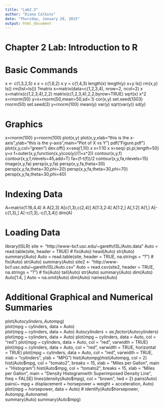 ```yaml
---
title: "Lab2.3"
author: "Diana Calkins"
date: "Thursday, January 29, 2015"
output: html_document
---
```


# Chapter 2 Lab: Introduction to R

# Basic Commands

x <- c(1,3,2,5)
x
x = c(1,6,2)
x
y = c(1,4,3)
length(x)
length(y)
x+y
ls()
rm(x,y)
ls()
rm(list=ls())
?matrix
x=matrix(data=c(1,2,3,4), nrow=2, ncol=2)
x
x=matrix(c(1,2,3,4),2,2)
matrix(c(1,2,3,4),2,2,byrow=TRUE)
sqrt(x)
x^2
x=rnorm(50)
y=x+rnorm(50,mean=50,sd=.1)
cor(x,y)
set.seed(1303)
rnorm(50)
set.seed(3)
y=rnorm(100)
mean(y)
var(y)
sqrt(var(y))
sd(y)

# Graphics

x=rnorm(100)
y=rnorm(100)
plot(x,y)
plot(x,y,xlab="this is the x-axis",ylab="this is the y-axis",main="Plot of X vs Y")
pdf("Figure.pdf")
plot(x,y,col="green")
dev.off()
x=seq(1,10)
x
x=1:10
x
x=seq(-pi,pi,length=50)
y=x
f=outer(x,y,function(x,y)cos(y)/(1+x^2))
contour(x,y,f)
contour(x,y,f,nlevels=45,add=T)
fa=(f-t(f))/2
contour(x,y,fa,nlevels=15)
image(x,y,fa)
persp(x,y,fa)
persp(x,y,fa,theta=30)
persp(x,y,fa,theta=30,phi=20)
persp(x,y,fa,theta=30,phi=70)
persp(x,y,fa,theta=30,phi=40)

# Indexing Data

A=matrix(1:16,4,4)
A
A[2,3]
A[c(1,3),c(2,4)]
A[1:3,2:4]
A[1:2,]
A[,1:2]
A[1,]
A[-c(1,3),]
A[-c(1,3),-c(1,3,4)]
dim(A)

# Loading Data
library(ISLR)
site <- "http://www-bcf.usc.edu/~gareth/ISL/Auto.data"
Auto = read.table(site, header = TRUE)
# fix(Auto)
head(Auto)
str(Auto)
summary(Auto)
Auto = read.table(site, header = TRUE, na.strings = "?")
# fix(Auto)
str(Auto)
summary(Auto)
site2 <- "http://www-bcf.usc.edu/~gareth/ISL/Auto.csv"
Auto = read.csv(site2, header = TRUE, na.strings = "?")
# fix(Auto)
tail(Auto)
str(Auto)
summary(Auto)
dim(Auto)
Auto[1:4, ]
Auto = na.omit(Auto)
dim(Auto)
names(Auto)

# Additional Graphical and Numerical Summaries

plot(Auto$cylinders, Auto$mpg)  
plot(mpg ~ cylinders, data = Auto)  
plot(mpg ~ cylinders, data = Auto)
Auto$cylinders=as.factor(Auto$cylinders)
plot(mpg ~ cylinders, data = Auto)
plot(mpg ~ cylinders, data = Auto, col = "red")
plot(mpg ~ cylinders, data = Auto, col = "red", varwidth = TRUE)
plot(mpg ~ cylinders, data = Auto, col = "red", varwidth = TRUE, horizontal = TRUE)
plot(mpg ~ cylinders, data = Auto, col = "red", varwidth = TRUE, xlab = "cylinders", ylab = "MPG")
hist(Auto$mpg)
hist(Auto$mpg, col = 2)
hist(Auto$mpg, col = "tomato2", breaks = 15, xlab = "Miles per Gallon", main = "Histogram")
hist(Auto$mpg, col = "tomato2", breaks = 15, xlab = "Miles per Gallon", main = "Density Histogram\n with Superimposed Density Line", freq = FALSE)
lines(density(Auto$mpg), col = "brown", lwd = 2)
pairs(Auto)
pairs(~ mpg + displacement + horsepower + weight + acceleration, Auto)
plot(mpg ~ horsepower, data = Auto)
# identify(Auto$horsepower, Auto$mpg, Auto$name)  
summary(Auto)
summary(Auto$mpg)